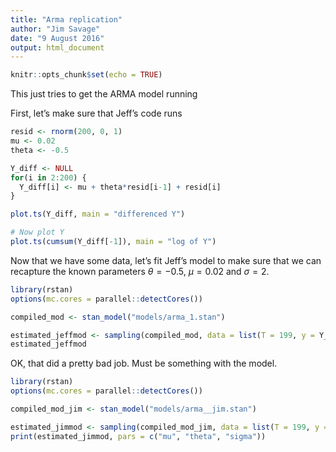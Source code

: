 ```yaml
---
title: "Arma replication"
author: "Jim Savage"
date: "9 August 2016"
output: html_document
---
```


```r
knitr::opts_chunk$set(echo = TRUE)
```

This just tries to get the ARMA model running

First, let's make sure that Jeff's code runs

```r

resid <- rnorm(200, 0, 1)
mu <- 0.02
theta <- -0.5

Y_diff <- NULL
for(i in 2:200) {
  Y_diff[i] <- mu + theta*resid[i-1] + resid[i]
}

plot.ts(Y_diff, main = "differenced Y")

# Now plot Y
plot.ts(cumsum(Y_diff[-1]), main = "log of Y")
```

Now that we have some data, let's fit Jeff's model to make 
sure that we can recapture the known parameters $\theta = -0.5$, 
$\mu = 0.02$ and $\sigma = 2$. 

```r

library(rstan)
options(mc.cores = parallel::detectCores())

compiled_mod <- stan_model("models/arma_1.stan")

estimated_jeffmod <- sampling(compiled_mod, data = list(T = 199, y = Y_diff[-1]))
estimated_jeffmod
```

OK, that did a pretty bad job. Must be something with the model. 


```r

library(rstan)
options(mc.cores = parallel::detectCores())

compiled_mod_jim <- stan_model("models/arma__jim.stan")

estimated_jimmod <- sampling(compiled_mod_jim, data = list(T = 199, y = Y_diff[-1]))
print(estimated_jimmod, pars = c("mu", "theta", "sigma"))
```